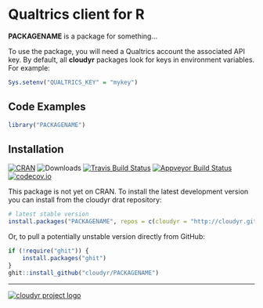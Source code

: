 # Qualtrics client for R

**PACKAGENAME** is a package for something...

To use the package, you will need a Qualtrics account the associated API key. By default, all **cloudyr** packages look for keys in environment variables. For example:

```R
Sys.setenv("QUALTRICS_KEY" = "mykey")
```

## Code Examples

```R
library("PACKAGENAME")
```


## Installation

[![CRAN](https://www.r-pkg.org/badges/version/PACKAGENAME)](https://cran.r-project.org/package=PACKAGENAME)
![Downloads](https://cranlogs.r-pkg.org/badges/PACKAGENAME)
[![Travis Build Status](https://travis-ci.org/cloudyr/PACKAGENAME.png?branch=master)](https://travis-ci.org/cloudyr/PACKAGENAME)
[![Appveyor Build Status](https://ci.appveyor.com/api/projects/status/PROJECTNUMBER?svg=true)](https://ci.appveyor.com/project/cloudyr/PACKAGENAME)
[![codecov.io](https://codecov.io/github/cloudyr/PACKAGENAME/coverage.svg?branch=master)](https://codecov.io/github/cloudyr/PACKAGENAME?branch=master)

This package is not yet on CRAN. To install the latest development version you can install from the cloudyr drat repository:

```R
# latest stable version
install.packages("PACKAGENAME", repos = c(cloudyr = "http://cloudyr.github.io/drat", getOption("repos")))
```

Or, to pull a potentially unstable version directly from GitHub:

```R
if (!require("ghit")) {
    install.packages("ghit")
}
ghit::install_github("cloudyr/PACKAGENAME")
```


---
[![cloudyr project logo](https://i.imgur.com/JHS98Y7.png)](https://github.com/cloudyr)
